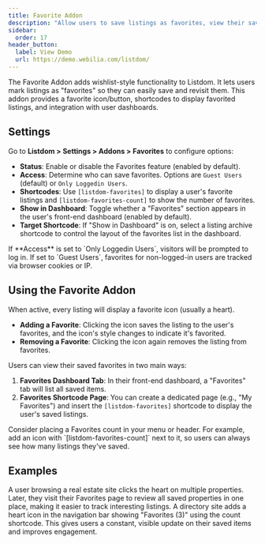 ```yaml
---
title: Favorite Addon
description: "Allow users to save listings as favorites, view their saved listings, and display favorite counts."
sidebar:
  order: 17
header_button:
  label: View Demo
  url: https://demo.webilia.com/listdom/
---
```


The Favorite Addon <Badge text="Pro" /> adds wishlist-style functionality to Listdom. It lets users mark listings as "favorites" so they can easily save and revisit them. This addon provides a favorite icon/button, shortcodes to display favorited listings, and integration with user dashboards.

## Settings
Go to **Listdom > Settings > Addons > Favorites** to configure options:

- **Status**: Enable or disable the Favorites feature (enabled by default).
- **Access**: Determine who can save favorites. Options are `Guest Users` (default) or `Only Loggedin Users`.
- **Shortcodes**: Use `[listdom-favorites]` to display a user's favorite listings and `[listdom-favorites-count]` to show the number of favorites.
- **Show in Dashboard**: Toggle whether a "Favorites" section appears in the user's front-end dashboard (enabled by default).
- **Target Shortcode**: If "Show in Dashboard" is on, select a listing archive shortcode to control the layout of the favorites list in the dashboard.

<Aside type="note">
If **Access** is set to `Only Loggedin Users`, visitors will be prompted to log in. If set to `Guest Users`, favorites for non-logged-in users are tracked via browser cookies or IP.
</Aside>

## Using the Favorite Addon
When active, every listing will display a favorite icon (usually a heart).

- **Adding a Favorite**: Clicking the icon saves the listing to the user's favorites, and the icon's style changes to indicate it's favorited.
- **Removing a Favorite**: Clicking the icon again removes the listing from favorites.

Users can view their saved favorites in two main ways:
1.  **Favorites Dashboard Tab**: In their front-end dashboard, a "Favorites" tab will list all saved items.
2.  **Favorites Shortcode Page**: You can create a dedicated page (e.g., "My Favorites") and insert the `[listdom-favorites]` shortcode to display the user's saved listings.

<Aside type="tip">
Consider placing a Favorites count in your menu or header. For example, add an icon with `[listdom-favorites-count]` next to it, so users can always see how many listings they've saved.
</Aside>

## Examples
<CardGrid>
  <Card title="Personal Wishlist">
    A user browsing a real estate site clicks the heart on multiple properties. Later, they visit their Favorites page to review all saved properties in one place, making it easier to track interesting listings.
  </Card>
  <Card title="Favorites Counter in Header">
    A directory site adds a heart icon in the navigation bar showing "Favorites (3)" using the count shortcode. This gives users a constant, visible update on their saved items and improves engagement.
  </Card>
</CardGrid>

<LinkCard title="Listdom Documentation" href="https://api.webilia.com/go/listdom-docs/" />